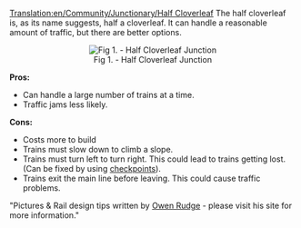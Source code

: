 [[Translation:en/Community/Junctionary/Half Cloverleaf]]
The half cloverleaf is, as its name suggests, half a cloverleaf. It can handle a reasonable amount of traffic, but there are better options.

<center>[[File:en/Community/Junctionary/3way halfcloverleaf.png|center|frame|Fig 1. - Half Cloverleaf Junction]]</center>

'''Pros:'''

*Can handle a large number of trains at a time.
*Traffic jams less likely.


'''Cons:'''

*Costs more to build
*Trains must slow down to climb a slope.
*Trains must turn left to turn right. This could lead to trains getting lost. (Can be fixed by using [[en/Manual/Waypoints|checkpoints]]).
*Trains exit the main line before leaving. This could cause traffic problems.


"Pictures & Rail design tips written by [http://www.owenrudge.net/TT/ Owen Rudge] - please visit his site for more information."